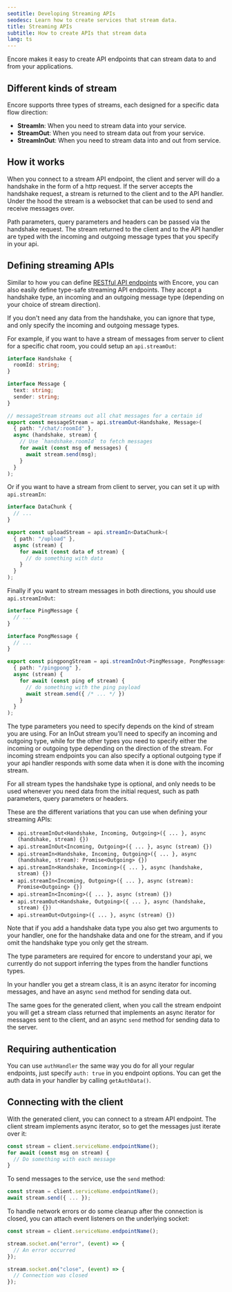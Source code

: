 ```yaml
---
seotitle: Developing Streaming APIs
seodesc: Learn how to create services that stream data.
title: Streaming APIs
subtitle: How to create APIs that stream data
lang: ts
---
```


Encore makes it easy to create API endpoints that can stream data to and from your applications.

## Different kinds of stream

Encore supports three types of streams, each designed for a specific data flow direction:
- **StreamIn**: When you need to stream data into your service.
- **StreamOut**: When you need to stream data out from your service.
- **StreamInOut**: When you need to stream data into and out from service.

## How it works

When you connect to a stream API endpoint, the client and server will do a handshake in the form of a http request. If the server accepts the handshake request, a stream is returned to the client and to the API handler. Under the hood the stream is a websocket that can be used to send and receive messages over.

Path parameters, query parameters and headers can be passed via the handshake request. The stream returned to the client and to the API handler are typed with the incoming and outgoing message types that you specify in your api.

## Defining streaming APIs

Similar to how you can define [RESTful API endpoints](/docs/ts/primitives/services-and-apis#rest-apis) with Encore, you can also easily define type-safe streaming API endpoints. They accept a handshake type, an incoming and an outgoing message type (depending on your choice of stream direction).

If you don't need any data from the handshake, you can ignore that type, and only specify the incoming and outgoing message types.

For example, if you want to have a stream of messages from server to client for a specific chat room, you could setup an `api.streamOut`:

```typescript
interface Handshake {
  roomId: string;
}

interface Message {
  text: string;
  sender: string;
}

// messageStream streams out all chat messages for a certain id
export const messageStream = api.streamOut<Handshake, Message>(
  { path: "/chat/:roomId" },
  async (handshake, stream) {
    // Use `handshake.roomId` to fetch messages
    for await (const msg of messages) {
      await stream.send(msg);
    }
  }
);
```

Or if you want to have a stream from client to server, you can set it up with `api.streamIn`:

```typescript
interface DataChunk {
  // ...
}

export const uploadStream = api.streamIn<DataChunk>(
  { path: "/upload" },
  async (stream) {
    for await (const data of stream) {
      // do something with data
    }
  }
);
```

Finally if you want to stream messages in both directions, you should use `api.streamInOut`:

```typescript
interface PingMessage {
  // ...
}

interface PongMessage {
  // ...
}

export const pingpongStream = api.streamInOut<PingMessage, PongMessage>(
  { path: "/pingpong" },
  async (stream) {
    for await (const ping of stream) {
      // do something with the ping payload
      await stream.send({ /* ... */ })
    }
  }
);
```

The type parameters you need to specify depends on the kind of stream you are using. For an InOut stream you'll need to specify an incoming and outgoing type, while for the other types you need to specify either the incoming or outgoing type depending on the direction of the stream. For incoming stream endpoints you can also specify a optional outgoing type if your api handler responds with some data when it is done with the incoming stream.

For all stream types the handshake type is optional, and only needs to be used whenever you need data from the initial request, such as path parameters, query parameters or headers.

These are the different variations that you can use when defining your streaming APIs:

- `api.streamInOut<Handshake, Incoming, Outgoing>({ ... }, async (handshake, stream) {})`
- `api.streamInOut<Incoming, Outgoing>({ ... }, async (stream) {})`
- `api.streamIn<Handshake, Incoming, Outgoing>({ ... }, async (handshake, stream): Promise<Outgoing> {})`
- `api.streamIn<Handshake, Incoming>({ ... }, async (handshake, stream) {})`
- `api.streamIn<Incoming, Outgoing>({ ... }, async (stream): Promise<Outgoing> {})`
- `api.streamIn<Incoming>({ ... }, async (stream) {})`
- `api.streamOut<Handshake, Outgoing>({ ... }, async (handshake, stream) {})`
- `api.streamOut<Outgoing>({ ... }, async (stream) {})`

Note that if you add a handshake data type you also get two arguments to your handler, one for the handshake data and one for the stream, and if you omit the handshake type you only get the stream.

The type parameters are required for encore to understand your api, we currently do not support inferring the types from the handler functions types.

In your handler you get a stream class, it is an async iterator for incoming messages, and have an async `send` method for sending data out.

The same goes for the generated client, when you call the stream endpoint you will get a stream class returned that implements an async iterator for messages sent to the client, and an async `send` method for sending data to the server.

## Requiring authentication

You can use `authHandler` the same way you do for all your regular endpoints, just specify `auth: true` in you endpoint options. You can get the auth data in your handler by calling `getAuthData()`.

## Connecting with the client

With the generated client, you can connect to a stream API endpoint. The client stream implements async iterator, so to get the messages just iterate over it:

```typescript
const stream = client.serviceName.endpointName();
for await (const msg on stream) {
  // Do something with each message
}

```

To send messages to the service, use the `send` method:

```typescript
const stream = client.serviceName.endpointName();
await stream.send({ ... });
```

To handle network errors or do some cleanup after the connection is closed, you can attach event listeners on the underlying socket:

```typescript
const stream = client.serviceName.endpointName();

stream.socket.on("error", (event) => {
  // An error occurred
});

stream.socket.on("close", (event) => {
  // Connection was closed
});

```
